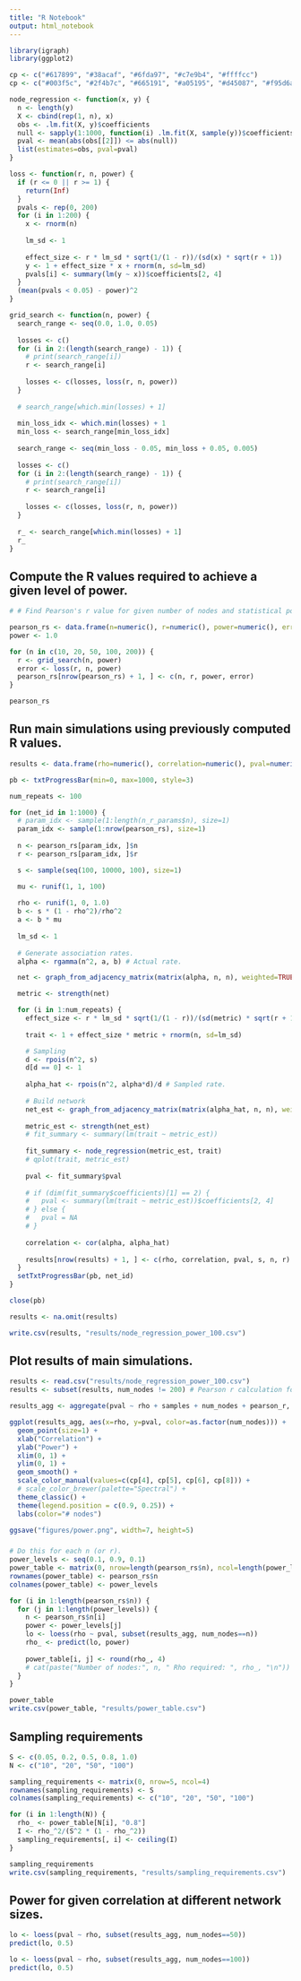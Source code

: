 ```yaml
---
title: "R Notebook"
output: html_notebook
---
```


```r
library(igraph)
library(ggplot2)

cp <- c("#617899", "#38acaf", "#6fda97", "#c7e9b4", "#ffffcc")
cp <- c("#003f5c", "#2f4b7c", "#665191", "#a05195", "#d45087", "#f95d6a", "#ff7c43", "#ffa600")

node_regression <- function(x, y) {
  n <- length(y)
  X <- cbind(rep(1, n), x)
  obs <- .lm.fit(X, y)$coefficients
  null <- sapply(1:1000, function(i) .lm.fit(X, sample(y))$coefficients[[2]])
  pval <- mean(abs(obs[[2]]) <= abs(null))
  list(estimates=obs, pval=pval)
}

loss <- function(r, n, power) {
  if (r <= 0 || r >= 1) {
    return(Inf)
  }
  pvals <- rep(0, 200)
  for (i in 1:200) {
    x <- rnorm(n)
    
    lm_sd <- 1
    
    effect_size <- r * lm_sd * sqrt(1/(1 - r))/(sd(x) * sqrt(r + 1))
    y <- 1 + effect_size * x + rnorm(n, sd=lm_sd)
    pvals[i] <- summary(lm(y ~ x))$coefficients[2, 4]
  }
  (mean(pvals < 0.05) - power)^2
}

grid_search <- function(n, power) {
  search_range <- seq(0.0, 1.0, 0.05)
  
  losses <- c()
  for (i in 2:(length(search_range) - 1)) {
    # print(search_range[i])
    r <- search_range[i]
    
    losses <- c(losses, loss(r, n, power))
  }
  
  # search_range[which.min(losses) + 1]
  
  min_loss_idx <- which.min(losses) + 1
  min_loss <- search_range[min_loss_idx]
  
  search_range <- seq(min_loss - 0.05, min_loss + 0.05, 0.005)
  
  losses <- c()
  for (i in 2:(length(search_range) - 1)) {
    # print(search_range[i])
    r <- search_range[i]
    
    losses <- c(losses, loss(r, n, power))
  }
  
  r_ <- search_range[which.min(losses) + 1]
  r_
}
```

## Compute the R values required to achieve a given level of power.

```r
# # Find Pearson's r value for given number of nodes and statistical power.

pearson_rs <- data.frame(n=numeric(), r=numeric(), power=numeric(), error=numeric())
power <- 1.0

for (n in c(10, 20, 50, 100, 200)) {
  r <- grid_search(n, power)
  error <- loss(r, n, power)
  pearson_rs[nrow(pearson_rs) + 1, ] <- c(n, r, power, error)
}

pearson_rs
```

## Run main simulations using previously computed R values.

```r

results <- data.frame(rho=numeric(), correlation=numeric(), pval=numeric(), samples=numeric(), num_nodes=numeric(), pearson_r=numeric())

pb <- txtProgressBar(min=0, max=1000, style=3)

num_repeats <- 100

for (net_id in 1:1000) {
  # param_idx <- sample(1:length(n_r_params$n), size=1)
  param_idx <- sample(1:nrow(pearson_rs), size=1)
  
  n <- pearson_rs[param_idx, ]$n
  r <- pearson_rs[param_idx, ]$r

  s <- sample(seq(100, 10000, 100), size=1)

  mu <- runif(1, 1, 100)
  
  rho <- runif(1, 0, 1.0)
  b <- s * (1 - rho^2)/rho^2
  a <- b * mu
  
  lm_sd <- 1
  
  # Generate association rates.
  alpha <- rgamma(n^2, a, b) # Actual rate.

  net <- graph_from_adjacency_matrix(matrix(alpha, n, n), weighted=TRUE)

  metric <- strength(net)

  for (i in 1:num_repeats) {
    effect_size <- r * lm_sd * sqrt(1/(1 - r))/(sd(metric) * sqrt(r + 1))
    
    trait <- 1 + effect_size * metric + rnorm(n, sd=lm_sd)

    # Sampling
    d <- rpois(n^2, s)
    d[d == 0] <- 1
    
    alpha_hat <- rpois(n^2, alpha*d)/d # Sampled rate.
    
    # Build network
    net_est <- graph_from_adjacency_matrix(matrix(alpha_hat, n, n), weighted=TRUE)
    
    metric_est <- strength(net_est)
    # fit_summary <- summary(lm(trait ~ metric_est))
    
    fit_summary <- node_regression(metric_est, trait)
    # qplot(trait, metric_est)
    
    pval <- fit_summary$pval
    
    # if (dim(fit_summary$coefficients)[1] == 2) {
    #   pval <- summary(lm(trait ~ metric_est))$coefficients[2, 4]
    # } else {
    #   pval = NA
    # }
    
    correlation <- cor(alpha, alpha_hat)
    
    results[nrow(results) + 1, ] <- c(rho, correlation, pval, s, n, r)
  }
  setTxtProgressBar(pb, net_id)
}

close(pb)

results <- na.omit(results)

write.csv(results, "results/node_regression_power_100.csv")
```

## Plot results of main simulations.

```r
results <- read.csv("results/node_regression_power_100.csv")
results <- subset(results, num_nodes != 200) # Pearson r calculation for n=200 failed, so exclude it.

results_agg <- aggregate(pval ~ rho + samples + num_nodes + pearson_r, results, function(x) mean(x < 0.05))

ggplot(results_agg, aes(x=rho, y=pval, color=as.factor(num_nodes))) +
  geom_point(size=1) + 
  xlab("Correlation") +
  ylab("Power") +
  xlim(0, 1) +
  ylim(0, 1) +
  geom_smooth() +
  scale_color_manual(values=c(cp[4], cp[5], cp[6], cp[8])) +
  # scale_color_brewer(palette="Spectral") +
  theme_classic() +
  theme(legend.position = c(0.9, 0.25)) +
  labs(color="# nodes")

ggsave("figures/power.png", width=7, height=5)
```

### 

```r
# Do this for each n (or r).
power_levels <- seq(0.1, 0.9, 0.1)
power_table <- matrix(0, nrow=length(pearson_rs$n), ncol=length(power_levels))
rownames(power_table) <- pearson_rs$n
colnames(power_table) <- power_levels

for (i in 1:length(pearson_rs$n)) {
  for (j in 1:length(power_levels)) {
    n <- pearson_rs$n[i]
    power <- power_levels[j]
    lo <- loess(rho ~ pval, subset(results_agg, num_nodes==n))
    rho_ <- predict(lo, power)
    
    power_table[i, j] <- round(rho_, 4)
    # cat(paste("Number of nodes:", n, " Rho required: ", rho_, "\n"))
  }
}

power_table
write.csv(power_table, "results/power_table.csv")
```

## Sampling requirements

```r
S <- c(0.05, 0.2, 0.5, 0.8, 1.0)
N <- c("10", "20", "50", "100")

sampling_requirements <- matrix(0, nrow=5, ncol=4)
rownames(sampling_requirements) <- S
colnames(sampling_requirements) <- c("10", "20", "50", "100")

for (i in 1:length(N)) {
  rho_ <- power_table[N[i], "0.8"]
  I <- rho_^2/(S^2 * (1 - rho_^2))
  sampling_requirements[, i] <- ceiling(I)
}

sampling_requirements
write.csv(sampling_requirements, "results/sampling_requirements.csv")
```

## Power for given correlation at different network sizes.

```r
lo <- loess(pval ~ rho, subset(results_agg, num_nodes==50))
predict(lo, 0.5)

lo <- loess(pval ~ rho, subset(results_agg, num_nodes==100))
predict(lo, 0.5)
```